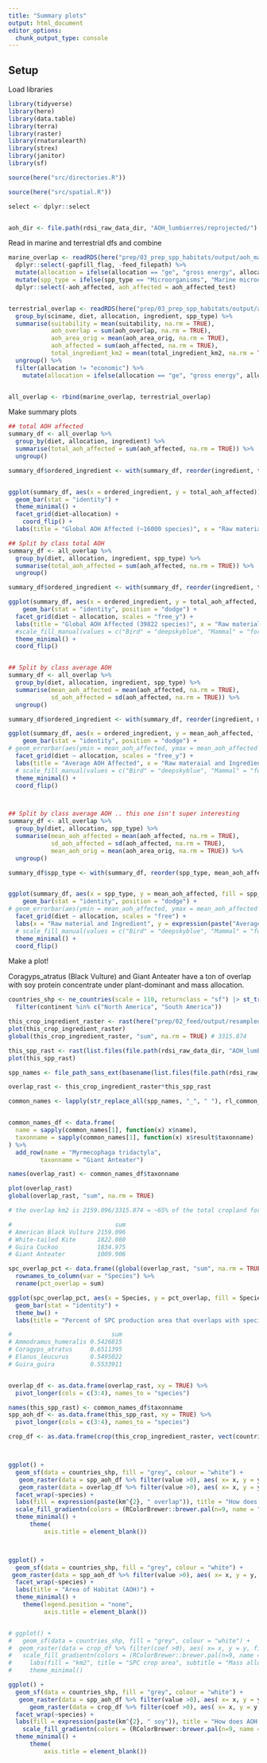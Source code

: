 ```yaml
---
title: "Summary plots"
output: html_document
editor_options: 
  chunk_output_type: console
---
```


## Setup

Load libraries

```r

library(tidyverse)
library(here)
library(data.table)
library(terra)
library(raster)
library(rnaturalearth)
library(strex)
library(janitor)
library(sf)

source(here("src/directories.R"))

source(here("src/spatial.R"))

select <- dplyr::select


aoh_dir <- file.path(rdsi_raw_data_dir, "AOH_lumbierres/reprojected/")
```


Read in marine and terrestrial dfs and combine

```r
marine_overlap <- readRDS(here("prep/03_prep_spp_habitats/output/aoh_marine_overlap.rds")) %>%
  dplyr::select(-gapfill_flag, -feed_filepath) %>%
  mutate(allocation = ifelse(allocation == "ge", "gross energy", allocation)) %>%
  mutate(spp_type = ifelse(spp_type == "Microorganisms", "Marine microorganisms", spp_type)) %>%
  dplyr::select(-aoh_affected, aoh_affected = aoh_affected_test)


terrestrial_overlap <- readRDS(here("prep/03_prep_spp_habitats/output/aoh_terrestrial_mammals_birds_overlap.rds")) %>% 
  group_by(sciname, diet, allocation, ingredient, spp_type) %>%
  summarise(suitability = mean(suitability, na.rm = TRUE),
            aoh_overlap = sum(aoh_overlap, na.rm = TRUE),
            aoh_area_orig = mean(aoh_area_orig, na.rm = TRUE),
            aoh_affected = sum(aoh_affected, na.rm = TRUE),
            total_ingredient_km2 = mean(total_ingredient_km2, na.rm = TRUE)) %>%
  ungroup() %>%
  filter(allocation != "economic") %>%
    mutate(allocation = ifelse(allocation == "ge", "gross energy", allocation))


all_overlap <- rbind(marine_overlap, terrestrial_overlap)


```


Make summary plots

```r

## total AOH affected   
summary_df <- all_overlap %>%
  group_by(diet, allocation, ingredient) %>%
  summarise(total_aoh_affected = sum(aoh_affected, na.rm = TRUE)) %>%
  ungroup()

summary_df$ordered_ingredient <- with(summary_df, reorder(ingredient, total_aoh_affected, FUN = function(x) sum(x)))


ggplot(summary_df, aes(x = ordered_ingredient, y = total_aoh_affected)) + 
  geom_bar(stat = "identity") +
  theme_minimal() +
  facet_grid(diet~allocation) +
    coord_flip() +
  labs(title = "Global AOH Affected (~16000 species)", x = "Raw material and Ingredient", y = expression(paste("Total AOH Affected (", km^{2}, ")")))

## Split by class total AOH
summary_df <- all_overlap %>%
  group_by(diet, allocation, ingredient, spp_type) %>%
  summarise(total_aoh_affected = sum(aoh_affected, na.rm = TRUE)) %>%
  ungroup() 

summary_df$ordered_ingredient <- with(summary_df, reorder(ingredient, total_aoh_affected, FUN = function(x) sum(x)))

ggplot(summary_df, aes(x = ordered_ingredient, y = total_aoh_affected, fill = spp_type)) +
    geom_bar(stat = "identity", position = "dodge") +
  facet_grid(diet ~ allocation, scales = "free_y") +
  labs(title = "Global AOH Affected (39822 species)", x = "Raw material and Ingredient", y = expression(paste("Total AOH Affected (", km^{2}, ")")), fill = NULL) +
  #scale_fill_manual(values = c("Bird" = "deepskyblue", "Mammal" = "forestgreen")) +
  theme_minimal() + 
  coord_flip() 


## Split by class average AOH
summary_df <- all_overlap %>%
  group_by(diet, allocation, ingredient, spp_type) %>%
  summarise(mean_aoh_affected = mean(aoh_affected, na.rm = TRUE),
            sd_aoh_affected = sd(aoh_affected, na.rm = TRUE)) %>%
  ungroup() 

summary_df$ordered_ingredient <- with(summary_df, reorder(ingredient, mean_aoh_affected, FUN = function(x) sum(x)))

ggplot(summary_df, aes(x = ordered_ingredient, y = mean_aoh_affected, fill = spp_type)) +
    geom_bar(stat = "identity", position = "dodge") +
# geom_errorbar(aes(ymin = mean_aoh_affected, ymax = mean_aoh_affected + sd_aoh_affected), position = position_dodge(width = 0.9), width = 0.25) + 
  facet_grid(diet ~ allocation, scales = "free_y") +
  labs(title = "Average AOH Affected", x = "Raw materaial and Ingredient", y = expression(paste("Average AOH Affected (", km^{2}, ")")), fill = NULL) +
  # scale_fill_manual(values = c("Bird" = "deepskyblue", "Mammal" = "forestgreen")) +
  theme_minimal() + 
  coord_flip() 



## Split by class average AOH .. this one isn't super interesting
summary_df <- all_overlap %>%
  group_by(diet, allocation, spp_type) %>%
  summarise(mean_aoh_affected = mean(aoh_affected, na.rm = TRUE),
            sd_aoh_affected = sd(aoh_affected, na.rm = TRUE),
            mean_aoh_orig = mean(aoh_area_orig, na.rm = TRUE)) %>%
  ungroup()

summary_df$spp_type <- with(summary_df, reorder(spp_type, mean_aoh_affected, FUN = function(x) sum(x)))


ggplot(summary_df, aes(x = spp_type, y = mean_aoh_affected, fill = spp_type)) +
    geom_bar(stat = "identity", position = "dodge") +
# geom_errorbar(aes(ymin = mean_aoh_affected, ymax = mean_aoh_affected + sd_aoh_affected), position = position_dodge(width = 0.9), width = 0.25) + 
  facet_grid(diet ~ allocation, scales = "free") +
  labs(x = "Raw material and Ingredient", y = expression(paste("Average AOH Affected (", km^{2}, ")")), fill = NULL) +
  # scale_fill_manual(values = c("Bird" = "deepskyblue", "Mammal" = "forestgreen")) +
  theme_minimal() + 
  coord_flip() 


```



Make a plot! 

Coragyps_atratus (Black Vulture) and Giant Anteater have a ton of overlap with soy protein concentrate under plant-dominant and mass allocation. 

 

```r
countries_shp <- ne_countries(scale = 110, returnclass = "sf") |> st_transform(crs(moll_template)) %>%
  filter(continent %in% c("North America", "South America"))

this_crop_ingredient_raster <- rast(here("prep/02_feed/output/resampled/plant-dominant/Soybean_soy protein concentrate_mass_A.tif"))
plot(this_crop_ingredient_raster)
global(this_crop_ingredient_raster, "sum", na.rm = TRUE) # 3315.874

this_spp_rast <- rast(list.files(file.path(rdsi_raw_data_dir, "AOH_lumbierres/reprojected/"), full.names = TRUE, pattern = "Coragyps_atratus|Myrmecophaga_tridactyla"))
plot(this_spp_rast)

spp_names <- file_path_sans_ext(basename(list.files(file.path(rdsi_raw_data_dir, "AOH_lumbierres/reprojected/"), full.names = TRUE, pattern = "Coragyps_atratus|Myrmecophaga_tridactyla")))

overlap_rast <- this_crop_ingredient_raster*this_spp_rast 

common_names <- lapply(str_replace_all(spp_names, "_", " "), rl_common_names, key = api_key)


common_names_df <- data.frame(
  name = sapply(common_names[1], function(x) x$name),
  taxonname = sapply(common_names[1], function(x) x$result$taxonname)
) %>%
  add_row(name = "Myrmecophaga tridactyla", 
         taxonname = "Giant Anteater")

names(overlap_rast) <- common_names_df$taxonname

plot(overlap_rast)
global(overlap_rast, "sum", na.rm = TRUE) 

# the overlap km2 is 2159.096/3315.874 = ~65% of the total cropland for soy protein concentrate

#                             sum
# American Black Vulture 2159.096
# White-tailed Kite      1822.080
# Guira Cuckoo           1834.975
# Giant Anteater         1009.906

spc_overlap_pct <- data.frame((global(overlap_rast, "sum", na.rm = TRUE)/3315.874)*100) %>%
  rownames_to_column(var = "Species") %>%
  rename(pct_overlap = sum)

ggplot(spc_overlap_pct, aes(x = Species, y = pct_overlap, fill = Species)) + 
  geom_bar(stat = "identity") +
  theme_bw() +
  labs(title = "Percent of SPC production area that overlaps with species habitats", x = "Species", y = "Percent (%)")

#                            sum
# Ammodramus_humeralis 0.5426815
# Coragyps_atratus     0.6511395
# Elanus_leucurus      0.5495022
# Guira_guira          0.5533911


overlap_df <- as.data.frame(overlap_rast, xy = TRUE) %>%
  pivot_longer(cols = c(3:4), names_to = "species")

names(this_spp_rast) <- common_names_df$taxonname
spp_aoh_df <- as.data.frame(this_spp_rast, xy = TRUE) %>%
  pivot_longer(cols = c(3:4), names_to = "species")

crop_df <- as.data.frame(crop(this_crop_ingredient_raster, vect(countries_shp)), xy = TRUE)



ggplot() + 
  geom_sf(data = countries_shp, fill = "grey", colour = "white") + 
   geom_raster(data = spp_aoh_df %>% filter(value >0), aes( x= x, y = y), color = "green") +
   geom_raster(data = overlap_df %>% filter(value >0), aes( x= x, y = y, fill = value)) + 
  facet_wrap(~species) +
  labs(fill = expression(paste(km^{2}, " overlap")), title = "How does AOH overlap with soy production for SPC?", subtitle = "Mass allocation; Plant-Dominant", caption = "Black areas are the AOH") + 
  scale_fill_gradientn(colors = (RColorBrewer::brewer.pal(n=9, name = "YlOrRd"))) +
  theme_minimal() +
      theme(
          axis.title = element_blank()) 



ggplot() + 
  geom_sf(data = countries_shp, fill = "grey", colour = "white") + 
 geom_raster(data = spp_aoh_df %>% filter(value >0), aes( x= x, y = y, fill = value)) + 
  facet_wrap(~species) + 
  labs(title = "Area of Habitat (AOH)") + 
  theme_minimal() + 
    theme(legend.position = "none",
          axis.title = element_blank()) 


# ggplot() + 
#   geom_sf(data = countries_shp, fill = "grey", colour = "white") + 
#  geom_raster(data = crop_df %>% filter(coef >0), aes( x= x, y = y, fill = coef)) +
#   scale_fill_gradientn(colors = (RColorBrewer::brewer.pal(n=9, name = "YlOrRd"))) + 
#     labs(fill = "km2", title = "SPC crop area", subtitle = "Mass allocation; Plant-Dominant") + 
#     theme_minimal()

ggplot() + 
  geom_sf(data = countries_shp, fill = "grey", colour = "white") + 
   geom_raster(data = spp_aoh_df %>% filter(value >0), aes( x= x, y = y), color = "green") +
      geom_raster(data = crop_df %>% filter(coef >0), aes( x= x, y = y, fill = coef)) +
  facet_wrap(~species) +
  labs(fill = expression(paste(km^{2}, " soy")), title = "How does AOH overlap with soy production for SPC?", subtitle = "Mass allocation; Plant-Dominant") +
    scale_fill_gradientn(colors = (RColorBrewer::brewer.pal(n=9, name = "YlOrRd"))) + 
  theme_minimal() + 
      theme(
          axis.title = element_blank()) 
  



```
  
  